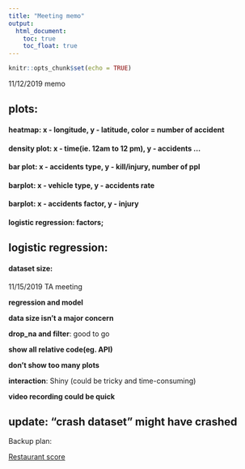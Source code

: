 ```yaml
---
title: "Meeting memo"
output: 
  html_document:
    toc: true
    toc_float: true
---
```


```r
knitr::opts_chunk$set(echo = TRUE)
```

11/12/2019 memo

## plots: 

#### heatmap: x - longitude, y - latitude, color = number of accident

#### density plot: x - time(ie. 12am to 12 pm), y - accidents ... 

#### bar plot: x - accidents type, y - kill/injury, number of ppl

#### barplot: x - vehicle type, y - accidents rate

#### barplot: x - accidents factor, y - injury

#### logistic regression: factors; 


## logistic regression: 

#### dataset size: 

11/15/2019 TA meeting

**regression and model**

**data size isn't a major concern**

**drop_na and filter**: good to go

**show all relative code(eg. API)**

**don't show too many plots**

**interaction**: Shiny (could be tricky and time-consuming)

**video recording could be quick**

## update: "crash dataset" might have crashed

Backup plan: 

[Restaurant score](https://data.sfgov.org/Health-and-Social-Services/Restaurant-Scores-LIVES-Standard/pyih-qa8i)

